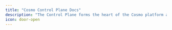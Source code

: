 ---
title: "Cosmo Control Plane Docs"
description: "The Control Plane forms the heart of the Cosmo platform and comprises two core elements: the Platform API and the Node API. The Platform API is utilized by the Cosmo CLI tool and Studio for platform management. On the other hand, the Node API facilitates fleet-specific operations, carried out by the Router nodes."
icon: door-open
---
